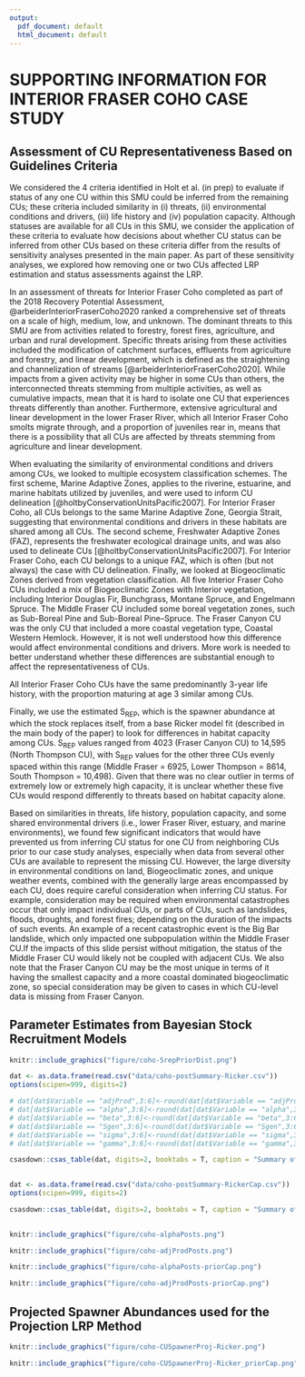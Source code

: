 ```yaml
---
output:
  pdf_document: default
  html_document: default
---
```

<!-- The following code should appear at the beginning of the first appendix.
After that, all subsequent sections will be turned into appendices. -->



# SUPPORTING INFORMATION FOR INTERIOR FRASER COHO CASE STUDY {#app:coho-appendix}


## Assessment of CU Representativeness Based on Guidelines Criteria

We considered the 4 criteria identified in Holt et al. (in prep) to evaluate if status of any one CU within this SMU could be inferred from the remaining CUs; these criteria included similarity in (i) threats, (ii) environmental conditions and drivers, (iii) life history and (iv) population capacity. Although statuses are available for all CUs in this SMU, we consider the application of these criteria to evaluate how decisions about whether CU status can be inferred from other CUs based on these criteria differ from the results of sensitivity analyses presented in the main paper. As part of these sensitivity analyses, we explored how removing one or two CUs affected LRP estimation and status assessments against the LRP.

In an assessment of threats for Interior Fraser Coho completed as part of the 2018 Recovery Potential Assessment, @arbeiderInteriorFraserCoho2020 ranked a comprehensive set of threats on a scale of high, medium, low, and unknown.  The dominant threats to this SMU are from activities related to forestry, forest fires, agriculture, and urban and rural development. Specific threats arising from these activities included the modification of catchment surfaces, effluents from agriculture and forestry, and linear development, which is defined as the straightening and channelization of streams [@arbeiderInteriorFraserCoho2020]. While impacts from a given activity may be higher in some CUs than others, the interconnected threats stemming from multiple activities, as well as cumulative impacts, mean that it is hard to isolate one CU that experiences threats differently than another. Furthermore,  extensive agricultural and linear development in the lower Fraser River, which all Interior Fraser Coho smolts migrate through, and a proportion of juveniles rear in, means that there is a possibility that all CUs are affected by threats stemming from agriculture and linear development.

When evaluating the similarity of environmental conditions and drivers among CUs, we looked to multiple ecosystem classification schemes.  The first scheme, Marine Adaptive Zones, applies to the riverine, estuarine, and marine habitats utilized by juveniles, and were used to inform CU delineation [@holtbyConservationUnitsPacific2007]. For Interior Fraser Coho, all CUs belongs to the same Marine Adaptive Zone, Georgia Strait, suggesting that environmental conditions and drivers in these habitats are shared among all CUs.  The second scheme, Freshwater Adaptive Zones (FAZ), represents the freshwater ecological drainage units, and was also used to delineate CUs [@holtbyConservationUnitsPacific2007]. For Interior Fraser Coho, each CU belongs to a unique FAZ, which is often (but not always) the case with CU delineation.  Finally, we looked at Biogeoclimatic Zones <!-- citation needed-->derived from vegetation classification. All five Interior Fraser Coho CUs included a mix of Biogeoclimatic Zones with Interior vegetation, including Interior Douglas Fir, Bunchgrass, Montane Spruce, and Engelmann Spruce.  The Middle Fraser CU included some boreal vegetation zones, such as Sub-Boreal Pine and Sub-Boreal Pine--Spruce.  The Fraser Canyon CU was the only CU that included a more coastal vegetation type, Coastal Western Hemlock. However, it is not well understood how this difference would affect environmental conditions and drivers.  More work is needed to better understand whether these differences are substantial enough to affect the representativeness of CUs.

All Interior Fraser Coho CUs have the same predominantly 3-year life history, with the proportion maturing at age 3 similar among CUs.   

Finally, we use the estimated S~REP~, which is the spawner abundance at which the stock replaces itself, from a base Ricker model fit (described in the main body of the paper) to look for differences in habitat capacity among CUs. S~REP~ values ranged from 4023 (Fraser Canyon CU) to 14,595 (North Thompson CU), with S~REP~ values for the other three CUs evenly spaced within this range (Middle Fraser  = 6925, Lower Thompson = 8614, South Thompson = 10,498).  Given that there was no clear outlier in terms of extremely low or extremely high capacity, it is unclear whether these five CUs would respond differently to threats based on habitat capacity alone.

Based on similarities in threats, life history, population capacity, and some shared environmental drivers (i.e., lower Fraser River, estuary, and marine environments), we found few significant indicators that would have prevented us from inferring CU status for one CU from neighboring CUs prior to our case study analyses, especially when data from several other CUs are available to represent the missing CU. However, the large diversity in environmental conditions on land, Biogeoclimatic zones, and unique weather events, combined with the generally large areas encompassed by each CU, does require careful consideration when inferring CU status. For example, consideration may be required when environmental catastrophes occur that only impact individual CUs, or parts of CUs, such as landslides, floods, droughts, and forest fires; depending on the duration of the impacts of such events. An example of a recent catastrophic event is the Big Bar landslide, which only impacted one subpopulation within the Middle Fraser CU.If the impacts of this slide persist without mitigation, the status of the Middle Fraser CU would likely not be coupled with adjacent CUs. We also note that the Fraser Canyon CU may be the most unique in terms of it having the smallest capacity and a more coastal dominated biogeoclimatic zone, so special consideration may be given to cases in which CU-level data is missing from Fraser Canyon.


## Parameter Estimates from Bayesian Stock Recruitment Models


```r
knitr::include_graphics("figure/coho-SrepPriorDist.png")
```


\newpage


<!--To Do: To Do: improve table formatting so that differnt number of digits for different variables
CH: could do after submission to TWG, if required at all?
-->

```r

dat <- as.data.frame(read.csv("data/coho-postSummary-Ricker.csv"))
options(scipen=999, digits=2)

# dat[dat$Variable == "adjProd",3:6]<-round(dat[dat$Variable == "adjProd",3:6],digits=2)
# dat[dat$Variable == "alpha",3:6]<-round(dat[dat$Variable == "alpha",3:6],digits=2)
# dat[dat$Variable == "beta",3:6]<-round(dat[dat$Variable == "beta",3:6],digits=4)
# dat[dat$Variable == "Sgen",3:6]<-round(dat[dat$Variable == "Sgen",3:6],digits=2)
# dat[dat$Variable == "sigma",3:6]<-round(dat[dat$Variable == "sigma",3:6],digits=2)
# dat[dat$Variable == "gamma",3:6]<-round(dat[dat$Variable == "gamma",3:6],digits=2)

csasdown::csas_table(dat, digits=2, booktabs = T, caption = "Summary of posterior distribution mean and quantiles (5%, 50%, and 95%) for stock recruit model parameters and Sgen lower benchmark from the Ricker model fit.  The 'adjProd' parameter is the effective productivity, $\\alpha$', from Equation 15 in the main document.")
 
```

\newpage

```r

dat <- as.data.frame(read.csv("data/coho-postSummary-RickerCap.csv"))
options(scipen=999, digits=2)

csasdown::csas_table(dat, digits=2, booktabs = T, caption = "Summary of posterior distribution mean and quantiles (5%, 50%, and 95%) for stock recruit model parameters and Sgen lower benchmark from the Ricker\\_priorCap model fit. The 'adjProd' parameter is the effective productivity, $\\alpha$', from Equation 15 in the main document.")
 
```




```r
knitr::include_graphics("figure/coho-alphaPosts.png")
```




```r
knitr::include_graphics("figure/coho-adjProdPosts.png")
```



```r
knitr::include_graphics("figure/coho-alphaPosts-priorCap.png")
```


```r
knitr::include_graphics("figure/coho-adjProdPosts-priorCap.png")
```


\newpage


## Projected Spawner Abundances used for the Projection LRP Method

```r
knitr::include_graphics("figure/coho-CUSpawnerProj-Ricker.png")
```



```r
knitr::include_graphics("figure/coho-CUSpawnerProj-Ricker_priorCap.png")
```



